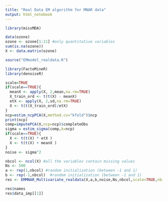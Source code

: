 ```yaml
---
title: "Real Data EM algorithm for MNAR data"
output: html_notebook
---
```


```r
library(missMDA)
```


```r
data(ozone)
ozone <- ozone[1:11] #only quantitative variables
sum(is.na(ozone))
X <- data.matrix(ozone)
```

```r
source("EMmodel_realdata.R")
```

```r
library(FactoMineR)
library(denoiseR)
```

```r
scale=TRUE
if(scale==TRUE){
  meanX <- apply(X, 2,mean,na.rm=TRUE)
  X_train_ord <- t(t(X) - meanX)
  etX <- apply(X, 2,sd,na.rm=TRUE)
  X <- t(t(X_train_ord)/etX)
}
ncp=estim_ncpPCA(X,method.cv="kfold")$ncp
print(ncp)
comp=imputePCA(X,ncp=ncp)$completeObs
sigma = estim_sigma(comp,k=ncp) 
if(scale==TRUE){
  X <- t(t(X) * etX )
  X <- t(t(X) + meanX )
}
noise <- sigma^2
```

```r
nbcol <- ncol(X) #all the variables contain missing values
Ns <- 500
a <- rep(1,nbcol) #random initialization (between -1 and 1)
b <- rep(-1,nbcol)  #random initialization (between -1 and 1)
res <- EMMNAR_Multivariate_realdata(X,a,b,noise,Ns,nbcol,scale=TRUE,nbit=2)
```

```r
res$names
res$data_imp[[1]]
```